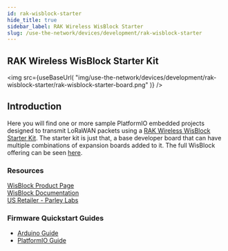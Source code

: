 ```yaml
---
id: rak-wisblock-starter
hide_title: true
sidebar_label: RAK Wireless WisBlock Starter
slug: /use-the-network/devices/development/rak-wisblock-starter
---
```



## RAK Wireless WisBlock Starter Kit

<img
  src={useBaseUrl(
    "img/use-the-network/devices/development/rak-wisblock-starter/rak-wisblock-starter-board.png"
  )}
/>

## Introduction

Here you will find one or more sample PlatformIO embedded projects designed to
transmit LoRaWAN packets using a
[RAK Wireless WisBlock Starter Kit](https://store.rakwireless.com/products/wisblock-starter-kit).
The starter kit is just that, a base developer board that can have multiple
combinations of expansion boards added to it. The full WisBlock offering can be
seen [here](https://store.rakwireless.com/pages/wisblock).

### Resources

[WisBlock Product Page](https://store.rakwireless.com/products/wisblock-starter-kit)  
[WisBlock Documentation](https://docs.rakwireless.com/Product-Categories/WisBlock/)  
[US Retailer - Parley Labs](https://shop.parleylabs.com)

### Firmware Quickstart Guides

- [Arduino Guide](/use-the-network/devices/development/rak-wisblock-starter/arduino)
- [PlatformIO Guide](/use-the-network/devices/development/rak-wisblock-starter/platformio)

